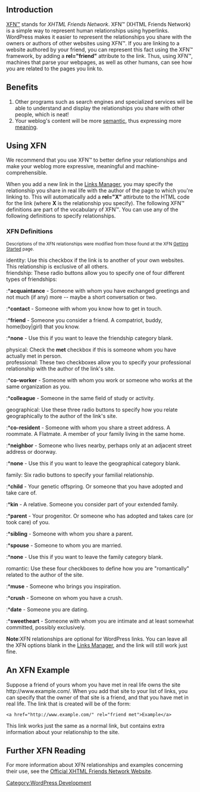 {{Languages|
{{en|Defining Relationships with XFN}}
{{ja|Defining Relationships with XFN}}
}}

== Introduction == 

[http://gmpg.org/xfn/ XFN™] stands for ''XHTML Friends Network''.  XFN™ (XHTML Friends Network) is a simple way to represent human relationships using hyperlinks. WordPress makes it easier to represent the relationships you share with the owners or authors of other websites using XFN™. If you are linking to a website authored by your friend, you can represent this fact using the XFN™ framework, by adding a '''rel="friend"''' attribute to the link. Thus, using XFN™, machines that parse your webpages, as well as other humans, can see how you are related to the pages you link to.

== Benefits ==
# Other programs such as search engines and specialized services will be able to understand and display the relationships you share with other people, which is neat!
# Your weblog's content will be more [http://www.scientificamerican.com/article.cfm?id=the-semantic-web semantic], thus expressing more [http://thefigtrees.net/lee/sw/sciam/semantic-web-in-action meaning].

== Using XFN ==

We recommend that you use XFN™ to better define your relationships and make your weblog more expressive, meaningful and machine-comprehensible.

When you add a new link in the [[Links Manager]], you may specify the relationship you share in real life with the author of the page to which you're linking to.  This will automatically add a '''rel="X"''' attirbute to the HTML code for the link (where '''X''' is the relationship you specify). The following XFN™ definitions are part of the vocabulary of XFN™. You can use any of the following definitions to specify relationships.

=== XFN Definitions ===

<small>Descriptions of the XFN relationships were modified from those found at the XFN [http://gmpg.org/xfn/join Getting Started] page.</small>

;identity:  Use this checkbox if the link is to another of your own websites.  This relationship is exclusive of all others.
;friendship:  These radio buttons allow you to specify one of four different types of friendships:
:*'''acquaintance''' - Someone with whom you have exchanged greetings and not much (if any) more -- maybe a short conversation or two.
:*'''contact''' - Someone with whom you know how to get in touch.
:*'''friend''' - Someone you consider a friend. A compatriot, buddy, home(boy|girl) that you know.
:*'''none''' - Use this if you want to leave the friendship category blank.
;physical: Check the '''met''' checkbox if this is someone whom you have actually met in person.
;professional: These two checkboxes allow you to specify your professional relationship with the author of the link's site.
:*'''co-worker''' - Someone with whom you work or someone who works at the same organization as you.
:*'''colleague''' - Someone in the same field of study or activity.
;geographical: Use these three radio buttons to specify how you relate geographically to the author of the link's site.
:*'''co-resident''' - Someone with whom you share a street address.  A roommate.  A Flatmate.  A member of your family living in the same home.
:*'''neighbor''' - Someone who lives nearby, perhaps only at an adjacent street address or doorway.
:*'''none''' - Use this if you want to leave the geographical category blank.
;family: Six radio buttons to specify your familial relationship.
:*'''child''' - Your genetic offspring.  Or someone that you have adopted and take care of.
:*'''kin''' - A relative.  Someone you consider part of your extended family.
:*'''parent''' - Your progenitor.  Or someone who has adopted and takes care (or took care) of you.
:*'''sibling''' - Someone with whom you share a parent.
:*'''spouse''' - Someone to whom you are married.
:*'''none''' - Use this if you want to leave the family category blank.
;romantic:  Use these four checkboxes to define how you are "romantically" related to the author of the site.
:*'''muse''' - Someone who brings you inspiration.
:*'''crush''' - Someone on whom you have a crush.
:*'''date''' - Someone you are dating.
:*'''sweetheart''' - Someone with whom you are intimate and at least somewhat committed, possibly exclusively.

'''Note''':XFN relationships are optional for WordPress links.  You can leave all the XFN options blank in the [[Links Manager]], and the link will still work just fine.

==An XFN Example==

Suppose a friend of yours whom you have met in real life owns the site <nowiki>http://www.example.com/</nowiki>.  When you add that site to your list of links, you can specify that the owner of that site is a friend, and that you have met in real life.  The link that is created will be of the form:
 <nowiki><a href="http://www.example.com/" rel="friend met">Example</a></nowiki>
This link works just the same as a normal link, but contains extra information about your relationship to the site.

==Further XFN Reading==

For more information about XFN relationships and examples concerning their use, see the [http://gmpg.org/xfn/ Official XHTML Friends Network Website].



[[Category:WordPress Development]]